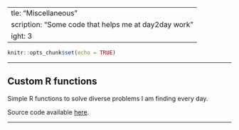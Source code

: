   ---
title: "Miscellaneous"
description: "Some code that helps me at day2day work"
weight: 3
---

```r
knitr::opts_chunk$set(echo = TRUE)
```

---

## Custom R functions

<p align='justify'>Simple R functions to solve diverse problems I am finding every day.</p>

<p align='justify'>Source code available [here](https://github.com/amitjavilaventura/custom-R-functions).</p>

---




